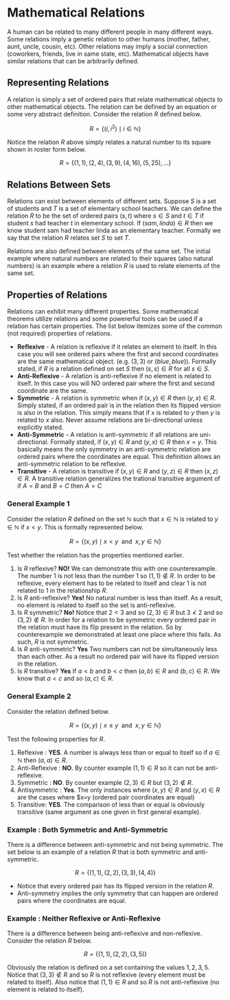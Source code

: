 # Mathematical Relations

A human can be related to many different people in many different ways.  Some relations imply a genetic relation to other humans (mother, father, aunt, uncle, cousin, etc).  Other relations may imply a social connection (coworkers, friends, live in same state, etc). Mathematical objects have similar relations that can be arbitrarily defined.

## Representing Relations

A relation is simply a set of ordered pairs that relate mathematical objects to other mathematical objects. The relation can be defined by an equation or some very abstract definition.  Consider the relation $R$ defined below. 

$$
R = \{ \left(i,i^2 \right) \; \mid \; i \in \mathbb{N}\}
$$

Notice the relation $R$ above simply relates a natural number to its square shown in roster form below. 

$$R = \{(1,1),(2,4), (3,9), (4,16),(5,25),...\}$$

## Relations Between Sets 

Relations can exist between elements of different sets.  Suppose $S$ is a set of students and $T$ is a set of elementary school teachers.  We can define the relation $R$ to be the set of ordered pairs $(s,t)$ where $s \in S$ and $t \in T$ if student $s$ had teacher $t$ in elementary school.  If $(sam, linda) \in R$ then we know student sam had teacher linda as an elementary teacher.  Formally we say that the relation $R$ relates set $S$ to set $T$. 

Relations are also defined between elements of the same set.  The initial example where natural numbers are related to their squares (also natural numbers) is an example where a relation $R$ is used to relate elements of the same set. 


## Properties of Relations 

Relations can exhibit many different properties.  Some mathematical theorems utilize relations and some powererful tools can be used if a relation has certain properties.  The list below itemizes some of the common (not required) properties of relations.

* **Reflexive** - A relation is reflexive if it relates an element to itself.  In this case you will see ordered pairs where the first and second coordinates are the same mathematical object. (e.g. $(3,3)$ or $(blue, blue)$).  Formally stated, if $R$ is a relation defined on set $S$ then $(s,s) \in R$ for all $s \in S$.
* **Anti-Reflexive** - A relation is anti-reflexive if no element is related to itself.  In this case you will NO ordered pair where the first and second coordinate are the same. 
* **Symmetric** - A relation is symmetric when if $(x,y) \in R$ then $(y,x) \in R$.  Simply stated, if an ordered pair is in the relation then its flipped version is also in the relation.  This simply means that if $x$ is related to $y$ then $y$ is related to $x$ also.   Never assume relations are bi-directional unless explicitly stated. 
* **Anti-Symmetric** -  A relation is anti-symmetric if all relations are uni-directional.  Formally stated, if $(x,y) \in R$ and $(y,x) \in R$ then $x=y$.  This basically means the only symmetry in an anti-symmetric relation are ordered pairs where the coordinates are equal.  This definition allows an anti-symmetric relation to be reflexive. 
* **Transitive** - A relation is transitive if $(x,y) \in R$ and $(y,z) \in R$ then $(x,z) \in R$.   A transitive relation generalizes the trational transitive argument of if $A=B$ and $B=C$ then $A=C$


### General Example 1

Consider the relation $R$ defined on the set $\mathbb{N}$ such that  $x\in \mathbb{N}$ is related to $y \in \mathbb{N}$ if $x<y$.  This is formally represented below. 

$$R = \{(x,y) \; \mid \; x<y \; \text{ and } \; x,y \in \mathbb{N} \}$$

Test whether the relation has the properties mentioned earlier.

1. Is $R$ reflexive?  **NO!**  We can demonstrate this with one counterexample.  The number 1 is not less than the number 1 so $(1,1) \not\in R$. In order to be reflexive, every element has to be related to itself and clear 1 is not related to 1 in the relationship $R$.
2. Is $R$ anti-reflexive? **Yes!**  No natural number is less than itself.  As a result, no element is related to itself so the set is anti-reflexive.
3. Is $R$ symmetric?  **No!**  Notice that $2 < 3$ and so $(2,3) \in R$ but $3 \not < 2$ and so $(3,2) \not \in R$.  In order for a relation to be symmetric every ordered pair in the relation must have its flip present in the relation.  So by counterexample we demonstrated at least one place where this fails.  As such, $R$ is not symmetric. 
4. Is $R$ anti-symmetric?  **Yes**  Two numbers can not be simultaneously less than each other. As a result no ordered pair will have its flipped version in the relation.  
5. Is $R$ transitive? **Yes**  If $a<b$ and  $b<c$ then $(a,b) \in R$ and $(b,c) \in R$.  We know that $a<c$ and so $(a,c) \in R$.  


### General Example 2

Consider the relation defined below. 

$$R = \{ (x,y) \; \mid \; x \leq y \;  \text{ and } \; x, y \in \mathbb{N}\}$$

Test the following properties for $R$.

1. Reflexive : **YES**.  A number is always less than or equal to itself so if $a \in \mathbb{N}$ then $(a,a) \in R$.
2. Anti-Reflexive : **NO**.  By counter example $(1,1) \in R$ so it can not be anti-reflexive.
3. Symmetric : **NO**.  By counter example $(2,3) \in R$ but $(3,2) \not \in R$.
4. Antisymmetric : **Yes**. The only instances where $(x,y) \in R$ and $(y,x) \in R$  are the cases where $x=y (ordered pair coordinates are equal)
5. Transitive: **YES**. The comparison of less than or equal is obviously transitive (same argument as one given in first general example).

### Example : Both Symmetric and Anti-Symmetric 

There is a difference between anti-symmetric and not being symmetric.  The set below is an example of a relation $R$ that is both symmetric and anti-symmetric. 

$$R = \{ (1,1), (2,2), (3,3), (4,4)\}$$

* Notice that every ordered pair has its flipped version in the relation $R$. 
* Anti-symmetry implies the only symmetry that can happen are ordered pairs where the coordinates are equal. 

### Example : Neither Reflexive or Anti-Reflexive 

There is a difference between being anti-reflexive and non-reflexive.  Consider the relation $R$ below. 

$$R = \{ (1,1), (2,2), (3,5)\}$$

Obviously the relation is defined on a set containing the values $1,2,3,5$.  Notice that $(3,3) \not \in R$ and so $R$ is not reflexive (every element must be related to itself).  Also notice that $(1,1) \in R$ and so $R$ is not anti-reflexive (no element is related to itself).